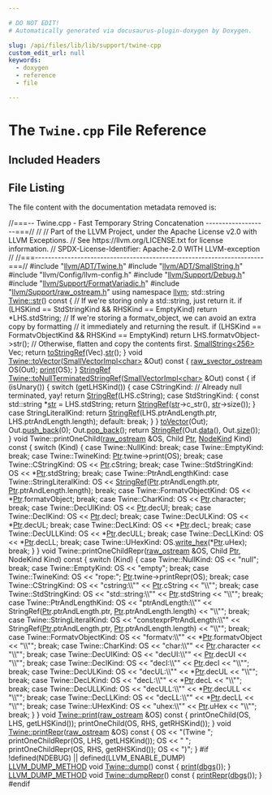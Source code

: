 ```yaml
---

# DO NOT EDIT!
# Automatically generated via docusaurus-plugin-doxygen by Doxygen.

slug: /api/files/lib/lib/support/twine-cpp
custom_edit_url: null
keywords:
  - doxygen
  - reference
  - file

---
```





# The `Twine.cpp` File Reference

<DoxygenPage pluginConfig={pluginConfig}>



## Included Headers

<IncludesList>
<IncludesListItem
  filePath="llvm/ADT/Twine.h"
  permalink="/docs/api/files/include/include/llvm/include/llvm/adt/twine-h"
  isLocal="true" />
<IncludesListItem
  filePath="llvm/ADT/SmallString.h"
  permalink="/docs/api/files/include/include/llvm/include/llvm/adt/smallstring-h"
  isLocal="true" />
<IncludesListItem
  filePath="llvm/Config/llvm-config.h"
  permalink=""
  isLocal="true" />
<IncludesListItem
  filePath="llvm/Support/Debug.h"
  permalink="/docs/api/files/include/include/llvm/include/llvm/support/debug-h"
  isLocal="true" />
<IncludesListItem
  filePath="llvm/Support/FormatVariadic.h"
  permalink="/docs/api/files/include/include/llvm/include/llvm/support/formatvariadic-h"
  isLocal="true" />
<IncludesListItem
  filePath="llvm/Support/raw_ostream.h"
  permalink="/docs/api/files/include/include/llvm/include/llvm/support/raw-ostream-h"
  isLocal="true" />
</IncludesList>


## File Listing

The file content with the documentation metadata removed is:

<ProgramListing>

<Link id="l00001" /><CodeLine lineNumber="1"><span class="doxyHighlightComment">//===-- Twine.cpp - Fast Temporary String Concatenation -------------------===//</span></CodeLine>
<Link id="l00002" /><CodeLine lineNumber="2"><span class="doxyHighlightComment">//</span></CodeLine>
<Link id="l00003" /><CodeLine lineNumber="3"><span class="doxyHighlightComment">// Part of the LLVM Project, under the Apache License v2.0 with LLVM Exceptions.</span></CodeLine>
<Link id="l00004" /><CodeLine lineNumber="4"><span class="doxyHighlightComment">// See https://llvm.org/LICENSE.txt for license information.</span></CodeLine>
<Link id="l00005" /><CodeLine lineNumber="5"><span class="doxyHighlightComment">// SPDX-License-Identifier: Apache-2.0 WITH LLVM-exception</span></CodeLine>
<Link id="l00006" /><CodeLine lineNumber="6"><span class="doxyHighlightComment">//</span></CodeLine>
<Link id="l00007" /><CodeLine lineNumber="7"><span class="doxyHighlightComment">//===----------------------------------------------------------------------===//</span></CodeLine>
<Link id="l00008" /><CodeLine lineNumber="8"></CodeLine>
<Link id="l00009" /><CodeLine lineNumber="9"><span class="doxyHighlightPreprocessor">#include &quot;<a href="/docs/api/files/include/include/llvm/include/llvm/adt/twine-h">llvm/ADT/Twine.h</a>&quot;</span></CodeLine>
<Link id="l00010" /><CodeLine lineNumber="10"><span class="doxyHighlightPreprocessor">#include &quot;<a href="/docs/api/files/include/include/llvm/include/llvm/adt/smallstring-h">llvm/ADT/SmallString.h</a>&quot;</span></CodeLine>
<Link id="l00011" /><CodeLine lineNumber="11"><span class="doxyHighlightPreprocessor">#include &quot;llvm/Config/llvm-config.h&quot;</span></CodeLine>
<Link id="l00012" /><CodeLine lineNumber="12"><span class="doxyHighlightPreprocessor">#include &quot;<a href="/docs/api/files/include/include/llvm/include/llvm/support/debug-h">llvm/Support/Debug.h</a>&quot;</span></CodeLine>
<Link id="l00013" /><CodeLine lineNumber="13"><span class="doxyHighlightPreprocessor">#include &quot;<a href="/docs/api/files/include/include/llvm/include/llvm/support/formatvariadic-h">llvm/Support/FormatVariadic.h</a>&quot;</span></CodeLine>
<Link id="l00014" /><CodeLine lineNumber="14"><span class="doxyHighlightPreprocessor">#include &quot;<a href="/docs/api/files/include/include/llvm/include/llvm/support/raw-ostream-h">llvm/Support/raw&#95;ostream.h</a>&quot;</span></CodeLine>
<Link id="l00015" /><CodeLine lineNumber="15"><span class="doxyHighlightKeyword">using namespace </span><span class="doxyHighlight"><a href="/docs/api/namespaces/llvm">llvm</a>;</span></CodeLine>
<Link id="l00016" /><CodeLine lineNumber="16"></CodeLine>
<Link id="l00017" /><CodeLine lineNumber="17" lineLink="/docs/api/classes/llvm/twine/#a4c1c1093a7749409c70838678514cc7c"><span class="doxyHighlight">std::string <a href="/docs/api/classes/llvm/twine/#a4c1c1093a7749409c70838678514cc7c">Twine::str</a>()</span><span class="doxyHighlightKeyword"> const </span><span class="doxyHighlight">&#123;</span></CodeLine>
<Link id="l00018" /><CodeLine lineNumber="18"><span class="doxyHighlight">  </span><span class="doxyHighlightComment">// If we&#39;re storing only a std::string, just return it.</span></CodeLine>
<Link id="l00019" /><CodeLine lineNumber="19"><span class="doxyHighlight">  </span><span class="doxyHighlightKeywordFlow">if</span><span class="doxyHighlight"> (LHSKind == StdStringKind &amp;&amp; RHSKind == EmptyKind)</span></CodeLine>
<Link id="l00020" /><CodeLine lineNumber="20"><span class="doxyHighlight">    </span><span class="doxyHighlightKeywordFlow">return</span><span class="doxyHighlight"> &#42;LHS.stdString;</span></CodeLine>
<Link id="l00021" /><CodeLine lineNumber="21"></CodeLine>
<Link id="l00022" /><CodeLine lineNumber="22"><span class="doxyHighlight">  </span><span class="doxyHighlightComment">// If we&#39;re storing a formatv&#95;object, we can avoid an extra copy by formatting</span></CodeLine>
<Link id="l00023" /><CodeLine lineNumber="23"><span class="doxyHighlight">  </span><span class="doxyHighlightComment">// it immediately and returning the result.</span></CodeLine>
<Link id="l00024" /><CodeLine lineNumber="24"><span class="doxyHighlight">  </span><span class="doxyHighlightKeywordFlow">if</span><span class="doxyHighlight"> (LHSKind == FormatvObjectKind &amp;&amp; RHSKind == EmptyKind)</span></CodeLine>
<Link id="l00025" /><CodeLine lineNumber="25"><span class="doxyHighlight">    </span><span class="doxyHighlightKeywordFlow">return</span><span class="doxyHighlight"> LHS.formatvObject-&gt;str();</span></CodeLine>
<Link id="l00026" /><CodeLine lineNumber="26"></CodeLine>
<Link id="l00027" /><CodeLine lineNumber="27"><span class="doxyHighlight">  </span><span class="doxyHighlightComment">// Otherwise, flatten and copy the contents first.</span></CodeLine>
<Link id="l00028" /><CodeLine lineNumber="28"><span class="doxyHighlight">  <a href="/docs/api/classes/llvm/smallstring">SmallString&lt;256&gt;</a> Vec;</span></CodeLine>
<Link id="l00029" /><CodeLine lineNumber="29"><span class="doxyHighlight">  </span><span class="doxyHighlightKeywordFlow">return</span><span class="doxyHighlight"> <a href="/docs/api/classes/llvm/twine/#ac521760e9a45f304a4cbe46ed4fff845">toStringRef</a>(Vec).<a href="/docs/api/classes/llvm/stringref/#a223dd14e7d12bc5cea01889b972a98b2">str</a>();</span></CodeLine>
<Link id="l00030" /><CodeLine lineNumber="30"><span class="doxyHighlight">&#125;</span></CodeLine>
<Link id="l00031" /><CodeLine lineNumber="31"></CodeLine>
<Link id="l00032" /><CodeLine lineNumber="32" lineLink="/docs/api/classes/llvm/twine/#ae2cc7378ca67e19c45648f7800686933"><span class="doxyHighlightKeywordType">void</span><span class="doxyHighlight"> <a href="/docs/api/classes/llvm/twine/#ae2cc7378ca67e19c45648f7800686933">Twine::toVector</a>(<a href="/docs/api/classes/llvm/smallvectorimpl">SmallVectorImpl&lt;char&gt;</a> &amp;Out)</span><span class="doxyHighlightKeyword"> const </span><span class="doxyHighlight">&#123;</span></CodeLine>
<Link id="l00033" /><CodeLine lineNumber="33"><span class="doxyHighlight">  <a href="/docs/api/classes/llvm/raw-svector-ostream">raw&#95;svector&#95;ostream</a> OS(Out);</span></CodeLine>
<Link id="l00034" /><CodeLine lineNumber="34"><span class="doxyHighlight">  <a href="/docs/api/classes/llvm/twine/#a5879f1eb58da7b477f75f9a980ebf145">print</a>(OS);</span></CodeLine>
<Link id="l00035" /><CodeLine lineNumber="35"><span class="doxyHighlight">&#125;</span></CodeLine>
<Link id="l00036" /><CodeLine lineNumber="36"></CodeLine>
<Link id="l00037" /><CodeLine lineNumber="37" lineLink="/docs/api/classes/llvm/twine/#a5d968bc337af0be1f18813553a046df6"><span class="doxyHighlight"><a href="/docs/api/classes/llvm/stringref">StringRef</a> <a href="/docs/api/classes/llvm/twine/#a5d968bc337af0be1f18813553a046df6">Twine::toNullTerminatedStringRef</a>(<a href="/docs/api/classes/llvm/smallvectorimpl">SmallVectorImpl&lt;char&gt;</a> &amp;Out)</span><span class="doxyHighlightKeyword"> const </span><span class="doxyHighlight">&#123;</span></CodeLine>
<Link id="l00038" /><CodeLine lineNumber="38"><span class="doxyHighlight">  </span><span class="doxyHighlightKeywordFlow">if</span><span class="doxyHighlight"> (isUnary()) &#123;</span></CodeLine>
<Link id="l00039" /><CodeLine lineNumber="39"><span class="doxyHighlight">    </span><span class="doxyHighlightKeywordFlow">switch</span><span class="doxyHighlight"> (getLHSKind()) &#123;</span></CodeLine>
<Link id="l00040" /><CodeLine lineNumber="40"><span class="doxyHighlight">    </span><span class="doxyHighlightKeywordFlow">case</span><span class="doxyHighlight"> CStringKind:</span></CodeLine>
<Link id="l00041" /><CodeLine lineNumber="41"><span class="doxyHighlight">      </span><span class="doxyHighlightComment">// Already null terminated, yay!</span></CodeLine>
<Link id="l00042" /><CodeLine lineNumber="42"><span class="doxyHighlight">      </span><span class="doxyHighlightKeywordFlow">return</span><span class="doxyHighlight"> <a href="/docs/api/classes/llvm/stringref">StringRef</a>(LHS.cString);</span></CodeLine>
<Link id="l00043" /><CodeLine lineNumber="43"><span class="doxyHighlight">    </span><span class="doxyHighlightKeywordFlow">case</span><span class="doxyHighlight"> StdStringKind: &#123;</span></CodeLine>
<Link id="l00044" /><CodeLine lineNumber="44"><span class="doxyHighlight">      </span><span class="doxyHighlightKeyword">const</span><span class="doxyHighlight"> std::string &#42;<a href="/docs/api/classes/llvm/twine/#a4c1c1093a7749409c70838678514cc7c">str</a> = LHS.stdString;</span></CodeLine>
<Link id="l00045" /><CodeLine lineNumber="45"><span class="doxyHighlight">      </span><span class="doxyHighlightKeywordFlow">return</span><span class="doxyHighlight"> <a href="/docs/api/classes/llvm/stringref">StringRef</a>(<a href="/docs/api/classes/llvm/twine/#a4c1c1093a7749409c70838678514cc7c">str</a>-&gt;c&#95;str(), <a href="/docs/api/classes/llvm/twine/#a4c1c1093a7749409c70838678514cc7c">str</a>-&gt;size());</span></CodeLine>
<Link id="l00046" /><CodeLine lineNumber="46"><span class="doxyHighlight">    &#125;</span></CodeLine>
<Link id="l00047" /><CodeLine lineNumber="47"><span class="doxyHighlight">    </span><span class="doxyHighlightKeywordFlow">case</span><span class="doxyHighlight"> StringLiteralKind:</span></CodeLine>
<Link id="l00048" /><CodeLine lineNumber="48"><span class="doxyHighlight">      </span><span class="doxyHighlightKeywordFlow">return</span><span class="doxyHighlight"> <a href="/docs/api/classes/llvm/stringref">StringRef</a>(LHS.ptrAndLength.ptr, LHS.ptrAndLength.length);</span></CodeLine>
<Link id="l00049" /><CodeLine lineNumber="49"><span class="doxyHighlight">    </span><span class="doxyHighlightKeywordFlow">default</span><span class="doxyHighlight">:</span></CodeLine>
<Link id="l00050" /><CodeLine lineNumber="50"><span class="doxyHighlight">      </span><span class="doxyHighlightKeywordFlow">break</span><span class="doxyHighlight">;</span></CodeLine>
<Link id="l00051" /><CodeLine lineNumber="51"><span class="doxyHighlight">    &#125;</span></CodeLine>
<Link id="l00052" /><CodeLine lineNumber="52"><span class="doxyHighlight">  &#125;</span></CodeLine>
<Link id="l00053" /><CodeLine lineNumber="53"><span class="doxyHighlight">  <a href="/docs/api/classes/llvm/twine/#ae2cc7378ca67e19c45648f7800686933">toVector</a>(Out);</span></CodeLine>
<Link id="l00054" /><CodeLine lineNumber="54"><span class="doxyHighlight">  Out.<a href="/docs/api/classes/llvm/smallvectortemplatebase/#af42bfbc067df27c19ee2fc859df58799">push&#95;back</a>(0);</span></CodeLine>
<Link id="l00055" /><CodeLine lineNumber="55"><span class="doxyHighlight">  Out.<a href="/docs/api/classes/llvm/smallvectortemplatebase/#ad97688dfe9cd802e2a0691cbe620218a">pop&#95;back</a>();</span></CodeLine>
<Link id="l00056" /><CodeLine lineNumber="56"><span class="doxyHighlight">  </span><span class="doxyHighlightKeywordFlow">return</span><span class="doxyHighlight"> <a href="/docs/api/classes/llvm/stringref">StringRef</a>(Out.<a href="/docs/api/classes/llvm/smallvectortemplatecommon/#a7b68be12c974b6b70bc86062f221a344">data</a>(), Out.<a href="/docs/api/classes/llvm/smallvectortemplatecommon/#a1c479a8c434377c2b8cb056bdfdfc201">size</a>());</span></CodeLine>
<Link id="l00057" /><CodeLine lineNumber="57"><span class="doxyHighlight">&#125;</span></CodeLine>
<Link id="l00058" /><CodeLine lineNumber="58"></CodeLine>
<Link id="l00059" /><CodeLine lineNumber="59"><span class="doxyHighlightKeywordType">void</span><span class="doxyHighlight"> Twine::printOneChild(<a href="/docs/api/classes/llvm/raw-ostream">raw&#95;ostream</a> &amp;OS, Child <a href="/docs/api/files/lib/lib/analysis/targetlibraryinfo-cpp/#aca185e6d0e9f423dbb24440206454872a11dbf501abf829b3ab7049c2d3a8a053">Ptr</a>,</span></CodeLine>
<Link id="l00060" /><CodeLine lineNumber="60"><span class="doxyHighlight">                          <a href="/docs/api/structs/nodekind">NodeKind</a> Kind)</span><span class="doxyHighlightKeyword"> const </span><span class="doxyHighlight">&#123;</span></CodeLine>
<Link id="l00061" /><CodeLine lineNumber="61"><span class="doxyHighlight">  </span><span class="doxyHighlightKeywordFlow">switch</span><span class="doxyHighlight"> (Kind) &#123;</span></CodeLine>
<Link id="l00062" /><CodeLine lineNumber="62"><span class="doxyHighlight">  </span><span class="doxyHighlightKeywordFlow">case</span><span class="doxyHighlight"> Twine::NullKind: </span><span class="doxyHighlightKeywordFlow">break</span><span class="doxyHighlight">;</span></CodeLine>
<Link id="l00063" /><CodeLine lineNumber="63"><span class="doxyHighlight">  </span><span class="doxyHighlightKeywordFlow">case</span><span class="doxyHighlight"> Twine::EmptyKind: </span><span class="doxyHighlightKeywordFlow">break</span><span class="doxyHighlight">;</span></CodeLine>
<Link id="l00064" /><CodeLine lineNumber="64"><span class="doxyHighlight">  </span><span class="doxyHighlightKeywordFlow">case</span><span class="doxyHighlight"> Twine::TwineKind:</span></CodeLine>
<Link id="l00065" /><CodeLine lineNumber="65"><span class="doxyHighlight">    <a href="/docs/api/files/lib/lib/analysis/targetlibraryinfo-cpp/#aca185e6d0e9f423dbb24440206454872a11dbf501abf829b3ab7049c2d3a8a053">Ptr</a>.twine-&gt;print(OS);</span></CodeLine>
<Link id="l00066" /><CodeLine lineNumber="66"><span class="doxyHighlight">    </span><span class="doxyHighlightKeywordFlow">break</span><span class="doxyHighlight">;</span></CodeLine>
<Link id="l00067" /><CodeLine lineNumber="67"><span class="doxyHighlight">  </span><span class="doxyHighlightKeywordFlow">case</span><span class="doxyHighlight"> Twine::CStringKind:</span></CodeLine>
<Link id="l00068" /><CodeLine lineNumber="68"><span class="doxyHighlight">    OS &lt;&lt; <a href="/docs/api/files/lib/lib/analysis/targetlibraryinfo-cpp/#aca185e6d0e9f423dbb24440206454872a11dbf501abf829b3ab7049c2d3a8a053">Ptr</a>.cString;</span></CodeLine>
<Link id="l00069" /><CodeLine lineNumber="69"><span class="doxyHighlight">    </span><span class="doxyHighlightKeywordFlow">break</span><span class="doxyHighlight">;</span></CodeLine>
<Link id="l00070" /><CodeLine lineNumber="70"><span class="doxyHighlight">  </span><span class="doxyHighlightKeywordFlow">case</span><span class="doxyHighlight"> Twine::StdStringKind:</span></CodeLine>
<Link id="l00071" /><CodeLine lineNumber="71"><span class="doxyHighlight">    OS &lt;&lt; &#42;<a href="/docs/api/files/lib/lib/analysis/targetlibraryinfo-cpp/#aca185e6d0e9f423dbb24440206454872a11dbf501abf829b3ab7049c2d3a8a053">Ptr</a>.stdString;</span></CodeLine>
<Link id="l00072" /><CodeLine lineNumber="72"><span class="doxyHighlight">    </span><span class="doxyHighlightKeywordFlow">break</span><span class="doxyHighlight">;</span></CodeLine>
<Link id="l00073" /><CodeLine lineNumber="73"><span class="doxyHighlight">  </span><span class="doxyHighlightKeywordFlow">case</span><span class="doxyHighlight"> Twine::PtrAndLengthKind:</span></CodeLine>
<Link id="l00074" /><CodeLine lineNumber="74"><span class="doxyHighlight">  </span><span class="doxyHighlightKeywordFlow">case</span><span class="doxyHighlight"> Twine::StringLiteralKind:</span></CodeLine>
<Link id="l00075" /><CodeLine lineNumber="75"><span class="doxyHighlight">    OS &lt;&lt; <a href="/docs/api/classes/llvm/stringref">StringRef</a>(<a href="/docs/api/files/lib/lib/analysis/targetlibraryinfo-cpp/#aca185e6d0e9f423dbb24440206454872a11dbf501abf829b3ab7049c2d3a8a053">Ptr</a>.ptrAndLength.ptr, <a href="/docs/api/files/lib/lib/analysis/targetlibraryinfo-cpp/#aca185e6d0e9f423dbb24440206454872a11dbf501abf829b3ab7049c2d3a8a053">Ptr</a>.ptrAndLength.length);</span></CodeLine>
<Link id="l00076" /><CodeLine lineNumber="76"><span class="doxyHighlight">    </span><span class="doxyHighlightKeywordFlow">break</span><span class="doxyHighlight">;</span></CodeLine>
<Link id="l00077" /><CodeLine lineNumber="77"><span class="doxyHighlight">  </span><span class="doxyHighlightKeywordFlow">case</span><span class="doxyHighlight"> Twine::FormatvObjectKind:</span></CodeLine>
<Link id="l00078" /><CodeLine lineNumber="78"><span class="doxyHighlight">    OS &lt;&lt; &#42;<a href="/docs/api/files/lib/lib/analysis/targetlibraryinfo-cpp/#aca185e6d0e9f423dbb24440206454872a11dbf501abf829b3ab7049c2d3a8a053">Ptr</a>.formatvObject;</span></CodeLine>
<Link id="l00079" /><CodeLine lineNumber="79"><span class="doxyHighlight">    </span><span class="doxyHighlightKeywordFlow">break</span><span class="doxyHighlight">;</span></CodeLine>
<Link id="l00080" /><CodeLine lineNumber="80"><span class="doxyHighlight">  </span><span class="doxyHighlightKeywordFlow">case</span><span class="doxyHighlight"> Twine::CharKind:</span></CodeLine>
<Link id="l00081" /><CodeLine lineNumber="81"><span class="doxyHighlight">    OS &lt;&lt; <a href="/docs/api/files/lib/lib/analysis/targetlibraryinfo-cpp/#aca185e6d0e9f423dbb24440206454872a11dbf501abf829b3ab7049c2d3a8a053">Ptr</a>.character;</span></CodeLine>
<Link id="l00082" /><CodeLine lineNumber="82"><span class="doxyHighlight">    </span><span class="doxyHighlightKeywordFlow">break</span><span class="doxyHighlight">;</span></CodeLine>
<Link id="l00083" /><CodeLine lineNumber="83"><span class="doxyHighlight">  </span><span class="doxyHighlightKeywordFlow">case</span><span class="doxyHighlight"> Twine::DecUIKind:</span></CodeLine>
<Link id="l00084" /><CodeLine lineNumber="84"><span class="doxyHighlight">    OS &lt;&lt; <a href="/docs/api/files/lib/lib/analysis/targetlibraryinfo-cpp/#aca185e6d0e9f423dbb24440206454872a11dbf501abf829b3ab7049c2d3a8a053">Ptr</a>.decUI;</span></CodeLine>
<Link id="l00085" /><CodeLine lineNumber="85"><span class="doxyHighlight">    </span><span class="doxyHighlightKeywordFlow">break</span><span class="doxyHighlight">;</span></CodeLine>
<Link id="l00086" /><CodeLine lineNumber="86"><span class="doxyHighlight">  </span><span class="doxyHighlightKeywordFlow">case</span><span class="doxyHighlight"> Twine::DecIKind:</span></CodeLine>
<Link id="l00087" /><CodeLine lineNumber="87"><span class="doxyHighlight">    OS &lt;&lt; <a href="/docs/api/files/lib/lib/analysis/targetlibraryinfo-cpp/#aca185e6d0e9f423dbb24440206454872a11dbf501abf829b3ab7049c2d3a8a053">Ptr</a>.decI;</span></CodeLine>
<Link id="l00088" /><CodeLine lineNumber="88"><span class="doxyHighlight">    </span><span class="doxyHighlightKeywordFlow">break</span><span class="doxyHighlight">;</span></CodeLine>
<Link id="l00089" /><CodeLine lineNumber="89"><span class="doxyHighlight">  </span><span class="doxyHighlightKeywordFlow">case</span><span class="doxyHighlight"> Twine::DecULKind:</span></CodeLine>
<Link id="l00090" /><CodeLine lineNumber="90"><span class="doxyHighlight">    OS &lt;&lt; &#42;<a href="/docs/api/files/lib/lib/analysis/targetlibraryinfo-cpp/#aca185e6d0e9f423dbb24440206454872a11dbf501abf829b3ab7049c2d3a8a053">Ptr</a>.decUL;</span></CodeLine>
<Link id="l00091" /><CodeLine lineNumber="91"><span class="doxyHighlight">    </span><span class="doxyHighlightKeywordFlow">break</span><span class="doxyHighlight">;</span></CodeLine>
<Link id="l00092" /><CodeLine lineNumber="92"><span class="doxyHighlight">  </span><span class="doxyHighlightKeywordFlow">case</span><span class="doxyHighlight"> Twine::DecLKind:</span></CodeLine>
<Link id="l00093" /><CodeLine lineNumber="93"><span class="doxyHighlight">    OS &lt;&lt; &#42;<a href="/docs/api/files/lib/lib/analysis/targetlibraryinfo-cpp/#aca185e6d0e9f423dbb24440206454872a11dbf501abf829b3ab7049c2d3a8a053">Ptr</a>.decL;</span></CodeLine>
<Link id="l00094" /><CodeLine lineNumber="94"><span class="doxyHighlight">    </span><span class="doxyHighlightKeywordFlow">break</span><span class="doxyHighlight">;</span></CodeLine>
<Link id="l00095" /><CodeLine lineNumber="95"><span class="doxyHighlight">  </span><span class="doxyHighlightKeywordFlow">case</span><span class="doxyHighlight"> Twine::DecULLKind:</span></CodeLine>
<Link id="l00096" /><CodeLine lineNumber="96"><span class="doxyHighlight">    OS &lt;&lt; &#42;<a href="/docs/api/files/lib/lib/analysis/targetlibraryinfo-cpp/#aca185e6d0e9f423dbb24440206454872a11dbf501abf829b3ab7049c2d3a8a053">Ptr</a>.decULL;</span></CodeLine>
<Link id="l00097" /><CodeLine lineNumber="97"><span class="doxyHighlight">    </span><span class="doxyHighlightKeywordFlow">break</span><span class="doxyHighlight">;</span></CodeLine>
<Link id="l00098" /><CodeLine lineNumber="98"><span class="doxyHighlight">  </span><span class="doxyHighlightKeywordFlow">case</span><span class="doxyHighlight"> Twine::DecLLKind:</span></CodeLine>
<Link id="l00099" /><CodeLine lineNumber="99"><span class="doxyHighlight">    OS &lt;&lt; &#42;<a href="/docs/api/files/lib/lib/analysis/targetlibraryinfo-cpp/#aca185e6d0e9f423dbb24440206454872a11dbf501abf829b3ab7049c2d3a8a053">Ptr</a>.decLL;</span></CodeLine>
<Link id="l00100" /><CodeLine lineNumber="100"><span class="doxyHighlight">    </span><span class="doxyHighlightKeywordFlow">break</span><span class="doxyHighlight">;</span></CodeLine>
<Link id="l00101" /><CodeLine lineNumber="101"><span class="doxyHighlight">  </span><span class="doxyHighlightKeywordFlow">case</span><span class="doxyHighlight"> Twine::UHexKind:</span></CodeLine>
<Link id="l00102" /><CodeLine lineNumber="102"><span class="doxyHighlight">    OS.<a href="/docs/api/classes/llvm/raw-ostream/#a37b5dd8a8b82f2818e0f4ea9699d8ae5">write&#95;hex</a>(&#42;<a href="/docs/api/files/lib/lib/analysis/targetlibraryinfo-cpp/#aca185e6d0e9f423dbb24440206454872a11dbf501abf829b3ab7049c2d3a8a053">Ptr</a>.uHex);</span></CodeLine>
<Link id="l00103" /><CodeLine lineNumber="103"><span class="doxyHighlight">    </span><span class="doxyHighlightKeywordFlow">break</span><span class="doxyHighlight">;</span></CodeLine>
<Link id="l00104" /><CodeLine lineNumber="104"><span class="doxyHighlight">  &#125;</span></CodeLine>
<Link id="l00105" /><CodeLine lineNumber="105"><span class="doxyHighlight">&#125;</span></CodeLine>
<Link id="l00106" /><CodeLine lineNumber="106"></CodeLine>
<Link id="l00107" /><CodeLine lineNumber="107"><span class="doxyHighlightKeywordType">void</span><span class="doxyHighlight"> Twine::printOneChildRepr(<a href="/docs/api/classes/llvm/raw-ostream">raw&#95;ostream</a> &amp;OS, Child <a href="/docs/api/files/lib/lib/analysis/targetlibraryinfo-cpp/#aca185e6d0e9f423dbb24440206454872a11dbf501abf829b3ab7049c2d3a8a053">Ptr</a>,</span></CodeLine>
<Link id="l00108" /><CodeLine lineNumber="108"><span class="doxyHighlight">                              NodeKind Kind)</span><span class="doxyHighlightKeyword"> const </span><span class="doxyHighlight">&#123;</span></CodeLine>
<Link id="l00109" /><CodeLine lineNumber="109"><span class="doxyHighlight">  </span><span class="doxyHighlightKeywordFlow">switch</span><span class="doxyHighlight"> (Kind) &#123;</span></CodeLine>
<Link id="l00110" /><CodeLine lineNumber="110"><span class="doxyHighlight">  </span><span class="doxyHighlightKeywordFlow">case</span><span class="doxyHighlight"> Twine::NullKind:</span></CodeLine>
<Link id="l00111" /><CodeLine lineNumber="111"><span class="doxyHighlight">    OS &lt;&lt; </span><span class="doxyHighlightStringLiteral">&quot;null&quot;</span><span class="doxyHighlight">; </span><span class="doxyHighlightKeywordFlow">break</span><span class="doxyHighlight">;</span></CodeLine>
<Link id="l00112" /><CodeLine lineNumber="112"><span class="doxyHighlight">  </span><span class="doxyHighlightKeywordFlow">case</span><span class="doxyHighlight"> Twine::EmptyKind:</span></CodeLine>
<Link id="l00113" /><CodeLine lineNumber="113"><span class="doxyHighlight">    OS &lt;&lt; </span><span class="doxyHighlightStringLiteral">&quot;empty&quot;</span><span class="doxyHighlight">; </span><span class="doxyHighlightKeywordFlow">break</span><span class="doxyHighlight">;</span></CodeLine>
<Link id="l00114" /><CodeLine lineNumber="114"><span class="doxyHighlight">  </span><span class="doxyHighlightKeywordFlow">case</span><span class="doxyHighlight"> Twine::TwineKind:</span></CodeLine>
<Link id="l00115" /><CodeLine lineNumber="115"><span class="doxyHighlight">    OS &lt;&lt; </span><span class="doxyHighlightStringLiteral">&quot;rope:&quot;</span><span class="doxyHighlight">;</span></CodeLine>
<Link id="l00116" /><CodeLine lineNumber="116"><span class="doxyHighlight">    <a href="/docs/api/files/lib/lib/analysis/targetlibraryinfo-cpp/#aca185e6d0e9f423dbb24440206454872a11dbf501abf829b3ab7049c2d3a8a053">Ptr</a>.twine-&gt;printRepr(OS);</span></CodeLine>
<Link id="l00117" /><CodeLine lineNumber="117"><span class="doxyHighlight">    </span><span class="doxyHighlightKeywordFlow">break</span><span class="doxyHighlight">;</span></CodeLine>
<Link id="l00118" /><CodeLine lineNumber="118"><span class="doxyHighlight">  </span><span class="doxyHighlightKeywordFlow">case</span><span class="doxyHighlight"> Twine::CStringKind:</span></CodeLine>
<Link id="l00119" /><CodeLine lineNumber="119"><span class="doxyHighlight">    OS &lt;&lt; </span><span class="doxyHighlightStringLiteral">&quot;cstring:\\&quot;&quot;</span></CodeLine>
<Link id="l00120" /><CodeLine lineNumber="120"><span class="doxyHighlight">       &lt;&lt; <a href="/docs/api/files/lib/lib/analysis/targetlibraryinfo-cpp/#aca185e6d0e9f423dbb24440206454872a11dbf501abf829b3ab7049c2d3a8a053">Ptr</a>.cString &lt;&lt; </span><span class="doxyHighlightStringLiteral">&quot;\\&quot;&quot;</span><span class="doxyHighlight">;</span></CodeLine>
<Link id="l00121" /><CodeLine lineNumber="121"><span class="doxyHighlight">    </span><span class="doxyHighlightKeywordFlow">break</span><span class="doxyHighlight">;</span></CodeLine>
<Link id="l00122" /><CodeLine lineNumber="122"><span class="doxyHighlight">  </span><span class="doxyHighlightKeywordFlow">case</span><span class="doxyHighlight"> Twine::StdStringKind:</span></CodeLine>
<Link id="l00123" /><CodeLine lineNumber="123"><span class="doxyHighlight">    OS &lt;&lt; </span><span class="doxyHighlightStringLiteral">&quot;std::string:\\&quot;&quot;</span></CodeLine>
<Link id="l00124" /><CodeLine lineNumber="124"><span class="doxyHighlight">       &lt;&lt; <a href="/docs/api/files/lib/lib/analysis/targetlibraryinfo-cpp/#aca185e6d0e9f423dbb24440206454872a11dbf501abf829b3ab7049c2d3a8a053">Ptr</a>.stdString &lt;&lt; </span><span class="doxyHighlightStringLiteral">&quot;\\&quot;&quot;</span><span class="doxyHighlight">;</span></CodeLine>
<Link id="l00125" /><CodeLine lineNumber="125"><span class="doxyHighlight">    </span><span class="doxyHighlightKeywordFlow">break</span><span class="doxyHighlight">;</span></CodeLine>
<Link id="l00126" /><CodeLine lineNumber="126"><span class="doxyHighlight">  </span><span class="doxyHighlightKeywordFlow">case</span><span class="doxyHighlight"> Twine::PtrAndLengthKind:</span></CodeLine>
<Link id="l00127" /><CodeLine lineNumber="127"><span class="doxyHighlight">    OS &lt;&lt; </span><span class="doxyHighlightStringLiteral">&quot;ptrAndLength:\\&quot;&quot;</span></CodeLine>
<Link id="l00128" /><CodeLine lineNumber="128"><span class="doxyHighlight">       &lt;&lt; StringRef(<a href="/docs/api/files/lib/lib/analysis/targetlibraryinfo-cpp/#aca185e6d0e9f423dbb24440206454872a11dbf501abf829b3ab7049c2d3a8a053">Ptr</a>.ptrAndLength.ptr, <a href="/docs/api/files/lib/lib/analysis/targetlibraryinfo-cpp/#aca185e6d0e9f423dbb24440206454872a11dbf501abf829b3ab7049c2d3a8a053">Ptr</a>.ptrAndLength.length) &lt;&lt; </span><span class="doxyHighlightStringLiteral">&quot;\\&quot;&quot;</span><span class="doxyHighlight">;</span></CodeLine>
<Link id="l00129" /><CodeLine lineNumber="129"><span class="doxyHighlight">    </span><span class="doxyHighlightKeywordFlow">break</span><span class="doxyHighlight">;</span></CodeLine>
<Link id="l00130" /><CodeLine lineNumber="130"><span class="doxyHighlight">  </span><span class="doxyHighlightKeywordFlow">case</span><span class="doxyHighlight"> Twine::StringLiteralKind:</span></CodeLine>
<Link id="l00131" /><CodeLine lineNumber="131"><span class="doxyHighlight">    OS &lt;&lt; </span><span class="doxyHighlightStringLiteral">&quot;constexprPtrAndLength:\\&quot;&quot;</span></CodeLine>
<Link id="l00132" /><CodeLine lineNumber="132"><span class="doxyHighlight">       &lt;&lt; StringRef(<a href="/docs/api/files/lib/lib/analysis/targetlibraryinfo-cpp/#aca185e6d0e9f423dbb24440206454872a11dbf501abf829b3ab7049c2d3a8a053">Ptr</a>.ptrAndLength.ptr, <a href="/docs/api/files/lib/lib/analysis/targetlibraryinfo-cpp/#aca185e6d0e9f423dbb24440206454872a11dbf501abf829b3ab7049c2d3a8a053">Ptr</a>.ptrAndLength.length) &lt;&lt; </span><span class="doxyHighlightStringLiteral">&quot;\\&quot;&quot;</span><span class="doxyHighlight">;</span></CodeLine>
<Link id="l00133" /><CodeLine lineNumber="133"><span class="doxyHighlight">    </span><span class="doxyHighlightKeywordFlow">break</span><span class="doxyHighlight">;</span></CodeLine>
<Link id="l00134" /><CodeLine lineNumber="134"><span class="doxyHighlight">  </span><span class="doxyHighlightKeywordFlow">case</span><span class="doxyHighlight"> Twine::FormatvObjectKind:</span></CodeLine>
<Link id="l00135" /><CodeLine lineNumber="135"><span class="doxyHighlight">    OS &lt;&lt; </span><span class="doxyHighlightStringLiteral">&quot;formatv:\\&quot;&quot;</span><span class="doxyHighlight"> &lt;&lt; &#42;<a href="/docs/api/files/lib/lib/analysis/targetlibraryinfo-cpp/#aca185e6d0e9f423dbb24440206454872a11dbf501abf829b3ab7049c2d3a8a053">Ptr</a>.formatvObject &lt;&lt; </span><span class="doxyHighlightStringLiteral">&quot;\\&quot;&quot;</span><span class="doxyHighlight">;</span></CodeLine>
<Link id="l00136" /><CodeLine lineNumber="136"><span class="doxyHighlight">    </span><span class="doxyHighlightKeywordFlow">break</span><span class="doxyHighlight">;</span></CodeLine>
<Link id="l00137" /><CodeLine lineNumber="137"><span class="doxyHighlight">  </span><span class="doxyHighlightKeywordFlow">case</span><span class="doxyHighlight"> Twine::CharKind:</span></CodeLine>
<Link id="l00138" /><CodeLine lineNumber="138"><span class="doxyHighlight">    OS &lt;&lt; </span><span class="doxyHighlightStringLiteral">&quot;char:\\&quot;&quot;</span><span class="doxyHighlight"> &lt;&lt; <a href="/docs/api/files/lib/lib/analysis/targetlibraryinfo-cpp/#aca185e6d0e9f423dbb24440206454872a11dbf501abf829b3ab7049c2d3a8a053">Ptr</a>.character &lt;&lt; </span><span class="doxyHighlightStringLiteral">&quot;\\&quot;&quot;</span><span class="doxyHighlight">;</span></CodeLine>
<Link id="l00139" /><CodeLine lineNumber="139"><span class="doxyHighlight">    </span><span class="doxyHighlightKeywordFlow">break</span><span class="doxyHighlight">;</span></CodeLine>
<Link id="l00140" /><CodeLine lineNumber="140"><span class="doxyHighlight">  </span><span class="doxyHighlightKeywordFlow">case</span><span class="doxyHighlight"> Twine::DecUIKind:</span></CodeLine>
<Link id="l00141" /><CodeLine lineNumber="141"><span class="doxyHighlight">    OS &lt;&lt; </span><span class="doxyHighlightStringLiteral">&quot;decUI:\\&quot;&quot;</span><span class="doxyHighlight"> &lt;&lt; <a href="/docs/api/files/lib/lib/analysis/targetlibraryinfo-cpp/#aca185e6d0e9f423dbb24440206454872a11dbf501abf829b3ab7049c2d3a8a053">Ptr</a>.decUI &lt;&lt; </span><span class="doxyHighlightStringLiteral">&quot;\\&quot;&quot;</span><span class="doxyHighlight">;</span></CodeLine>
<Link id="l00142" /><CodeLine lineNumber="142"><span class="doxyHighlight">    </span><span class="doxyHighlightKeywordFlow">break</span><span class="doxyHighlight">;</span></CodeLine>
<Link id="l00143" /><CodeLine lineNumber="143"><span class="doxyHighlight">  </span><span class="doxyHighlightKeywordFlow">case</span><span class="doxyHighlight"> Twine::DecIKind:</span></CodeLine>
<Link id="l00144" /><CodeLine lineNumber="144"><span class="doxyHighlight">    OS &lt;&lt; </span><span class="doxyHighlightStringLiteral">&quot;decI:\\&quot;&quot;</span><span class="doxyHighlight"> &lt;&lt; <a href="/docs/api/files/lib/lib/analysis/targetlibraryinfo-cpp/#aca185e6d0e9f423dbb24440206454872a11dbf501abf829b3ab7049c2d3a8a053">Ptr</a>.decI &lt;&lt; </span><span class="doxyHighlightStringLiteral">&quot;\\&quot;&quot;</span><span class="doxyHighlight">;</span></CodeLine>
<Link id="l00145" /><CodeLine lineNumber="145"><span class="doxyHighlight">    </span><span class="doxyHighlightKeywordFlow">break</span><span class="doxyHighlight">;</span></CodeLine>
<Link id="l00146" /><CodeLine lineNumber="146"><span class="doxyHighlight">  </span><span class="doxyHighlightKeywordFlow">case</span><span class="doxyHighlight"> Twine::DecULKind:</span></CodeLine>
<Link id="l00147" /><CodeLine lineNumber="147"><span class="doxyHighlight">    OS &lt;&lt; </span><span class="doxyHighlightStringLiteral">&quot;decUL:\\&quot;&quot;</span><span class="doxyHighlight"> &lt;&lt; &#42;<a href="/docs/api/files/lib/lib/analysis/targetlibraryinfo-cpp/#aca185e6d0e9f423dbb24440206454872a11dbf501abf829b3ab7049c2d3a8a053">Ptr</a>.decUL &lt;&lt; </span><span class="doxyHighlightStringLiteral">&quot;\\&quot;&quot;</span><span class="doxyHighlight">;</span></CodeLine>
<Link id="l00148" /><CodeLine lineNumber="148"><span class="doxyHighlight">    </span><span class="doxyHighlightKeywordFlow">break</span><span class="doxyHighlight">;</span></CodeLine>
<Link id="l00149" /><CodeLine lineNumber="149"><span class="doxyHighlight">  </span><span class="doxyHighlightKeywordFlow">case</span><span class="doxyHighlight"> Twine::DecLKind:</span></CodeLine>
<Link id="l00150" /><CodeLine lineNumber="150"><span class="doxyHighlight">    OS &lt;&lt; </span><span class="doxyHighlightStringLiteral">&quot;decL:\\&quot;&quot;</span><span class="doxyHighlight"> &lt;&lt; &#42;<a href="/docs/api/files/lib/lib/analysis/targetlibraryinfo-cpp/#aca185e6d0e9f423dbb24440206454872a11dbf501abf829b3ab7049c2d3a8a053">Ptr</a>.decL &lt;&lt; </span><span class="doxyHighlightStringLiteral">&quot;\\&quot;&quot;</span><span class="doxyHighlight">;</span></CodeLine>
<Link id="l00151" /><CodeLine lineNumber="151"><span class="doxyHighlight">    </span><span class="doxyHighlightKeywordFlow">break</span><span class="doxyHighlight">;</span></CodeLine>
<Link id="l00152" /><CodeLine lineNumber="152"><span class="doxyHighlight">  </span><span class="doxyHighlightKeywordFlow">case</span><span class="doxyHighlight"> Twine::DecULLKind:</span></CodeLine>
<Link id="l00153" /><CodeLine lineNumber="153"><span class="doxyHighlight">    OS &lt;&lt; </span><span class="doxyHighlightStringLiteral">&quot;decULL:\\&quot;&quot;</span><span class="doxyHighlight"> &lt;&lt; &#42;<a href="/docs/api/files/lib/lib/analysis/targetlibraryinfo-cpp/#aca185e6d0e9f423dbb24440206454872a11dbf501abf829b3ab7049c2d3a8a053">Ptr</a>.decULL &lt;&lt; </span><span class="doxyHighlightStringLiteral">&quot;\\&quot;&quot;</span><span class="doxyHighlight">;</span></CodeLine>
<Link id="l00154" /><CodeLine lineNumber="154"><span class="doxyHighlight">    </span><span class="doxyHighlightKeywordFlow">break</span><span class="doxyHighlight">;</span></CodeLine>
<Link id="l00155" /><CodeLine lineNumber="155"><span class="doxyHighlight">  </span><span class="doxyHighlightKeywordFlow">case</span><span class="doxyHighlight"> Twine::DecLLKind:</span></CodeLine>
<Link id="l00156" /><CodeLine lineNumber="156"><span class="doxyHighlight">    OS &lt;&lt; </span><span class="doxyHighlightStringLiteral">&quot;decLL:\\&quot;&quot;</span><span class="doxyHighlight"> &lt;&lt; &#42;<a href="/docs/api/files/lib/lib/analysis/targetlibraryinfo-cpp/#aca185e6d0e9f423dbb24440206454872a11dbf501abf829b3ab7049c2d3a8a053">Ptr</a>.decLL &lt;&lt; </span><span class="doxyHighlightStringLiteral">&quot;\\&quot;&quot;</span><span class="doxyHighlight">;</span></CodeLine>
<Link id="l00157" /><CodeLine lineNumber="157"><span class="doxyHighlight">    </span><span class="doxyHighlightKeywordFlow">break</span><span class="doxyHighlight">;</span></CodeLine>
<Link id="l00158" /><CodeLine lineNumber="158"><span class="doxyHighlight">  </span><span class="doxyHighlightKeywordFlow">case</span><span class="doxyHighlight"> Twine::UHexKind:</span></CodeLine>
<Link id="l00159" /><CodeLine lineNumber="159"><span class="doxyHighlight">    OS &lt;&lt; </span><span class="doxyHighlightStringLiteral">&quot;uhex:\\&quot;&quot;</span><span class="doxyHighlight"> &lt;&lt; <a href="/docs/api/files/lib/lib/analysis/targetlibraryinfo-cpp/#aca185e6d0e9f423dbb24440206454872a11dbf501abf829b3ab7049c2d3a8a053">Ptr</a>.uHex &lt;&lt; </span><span class="doxyHighlightStringLiteral">&quot;\\&quot;&quot;</span><span class="doxyHighlight">;</span></CodeLine>
<Link id="l00160" /><CodeLine lineNumber="160"><span class="doxyHighlight">    </span><span class="doxyHighlightKeywordFlow">break</span><span class="doxyHighlight">;</span></CodeLine>
<Link id="l00161" /><CodeLine lineNumber="161"><span class="doxyHighlight">  &#125;</span></CodeLine>
<Link id="l00162" /><CodeLine lineNumber="162"><span class="doxyHighlight">&#125;</span></CodeLine>
<Link id="l00163" /><CodeLine lineNumber="163"></CodeLine>
<Link id="l00164" /><CodeLine lineNumber="164" lineLink="/docs/api/classes/llvm/twine/#a5879f1eb58da7b477f75f9a980ebf145"><span class="doxyHighlightKeywordType">void</span><span class="doxyHighlight"> <a href="/docs/api/classes/llvm/twine/#a5879f1eb58da7b477f75f9a980ebf145">Twine::print</a>(<a href="/docs/api/classes/llvm/raw-ostream">raw&#95;ostream</a> &amp;OS)</span><span class="doxyHighlightKeyword"> const </span><span class="doxyHighlight">&#123;</span></CodeLine>
<Link id="l00165" /><CodeLine lineNumber="165"><span class="doxyHighlight">  printOneChild(OS, LHS, getLHSKind());</span></CodeLine>
<Link id="l00166" /><CodeLine lineNumber="166"><span class="doxyHighlight">  printOneChild(OS, RHS, getRHSKind());</span></CodeLine>
<Link id="l00167" /><CodeLine lineNumber="167"><span class="doxyHighlight">&#125;</span></CodeLine>
<Link id="l00168" /><CodeLine lineNumber="168"></CodeLine>
<Link id="l00169" /><CodeLine lineNumber="169" lineLink="/docs/api/classes/llvm/twine/#a8ee549d9c78d0c653646407ae1f09b88"><span class="doxyHighlightKeywordType">void</span><span class="doxyHighlight"> <a href="/docs/api/classes/llvm/twine/#a8ee549d9c78d0c653646407ae1f09b88">Twine::printRepr</a>(<a href="/docs/api/classes/llvm/raw-ostream">raw&#95;ostream</a> &amp;OS)</span><span class="doxyHighlightKeyword"> const </span><span class="doxyHighlight">&#123;</span></CodeLine>
<Link id="l00170" /><CodeLine lineNumber="170"><span class="doxyHighlight">  OS &lt;&lt; </span><span class="doxyHighlightStringLiteral">&quot;(Twine &quot;</span><span class="doxyHighlight">;</span></CodeLine>
<Link id="l00171" /><CodeLine lineNumber="171"><span class="doxyHighlight">  printOneChildRepr(OS, LHS, getLHSKind());</span></CodeLine>
<Link id="l00172" /><CodeLine lineNumber="172"><span class="doxyHighlight">  OS &lt;&lt; </span><span class="doxyHighlightStringLiteral">&quot; &quot;</span><span class="doxyHighlight">;</span></CodeLine>
<Link id="l00173" /><CodeLine lineNumber="173"><span class="doxyHighlight">  printOneChildRepr(OS, RHS, getRHSKind());</span></CodeLine>
<Link id="l00174" /><CodeLine lineNumber="174"><span class="doxyHighlight">  OS &lt;&lt; </span><span class="doxyHighlightStringLiteral">&quot;)&quot;</span><span class="doxyHighlight">;</span></CodeLine>
<Link id="l00175" /><CodeLine lineNumber="175"><span class="doxyHighlight">&#125;</span></CodeLine>
<Link id="l00176" /><CodeLine lineNumber="176"></CodeLine>
<Link id="l00177" /><CodeLine lineNumber="177"><span class="doxyHighlightPreprocessor">#if !defined(NDEBUG) || defined(LLVM&#95;ENABLE&#95;DUMP)</span></CodeLine>
<Link id="l00178" /><CodeLine lineNumber="178" lineLink="/docs/api/classes/llvm/twine/#a61bf259f7bf14d45f68e145f121e1891"><span class="doxyHighlight"><a href="/docs/api/files/include/include/llvm/include/llvm/support/compiler-h/#aa863693eef567397d9c292da5bf22d34">LLVM&#95;DUMP&#95;METHOD</a> </span><span class="doxyHighlightKeywordType">void</span><span class="doxyHighlight"> <a href="/docs/api/classes/llvm/twine/#a61bf259f7bf14d45f68e145f121e1891">Twine::dump</a>()</span><span class="doxyHighlightKeyword"> const </span><span class="doxyHighlight">&#123;</span></CodeLine>
<Link id="l00179" /><CodeLine lineNumber="179"><span class="doxyHighlight">  <a href="/docs/api/classes/llvm/twine/#a5879f1eb58da7b477f75f9a980ebf145">print</a>(<a href="/docs/api/namespaces/llvm/#a7c46c742c31be54870e2038048e6b391">dbgs</a>());</span></CodeLine>
<Link id="l00180" /><CodeLine lineNumber="180"><span class="doxyHighlight">&#125;</span></CodeLine>
<Link id="l00181" /><CodeLine lineNumber="181"></CodeLine>
<Link id="l00182" /><CodeLine lineNumber="182" lineLink="/docs/api/classes/llvm/twine/#af3748b109893adeac3a84c62f072ffab"><span class="doxyHighlight"><a href="/docs/api/files/include/include/llvm/include/llvm/support/compiler-h/#aa863693eef567397d9c292da5bf22d34">LLVM&#95;DUMP&#95;METHOD</a> </span><span class="doxyHighlightKeywordType">void</span><span class="doxyHighlight"> <a href="/docs/api/classes/llvm/twine/#af3748b109893adeac3a84c62f072ffab">Twine::dumpRepr</a>()</span><span class="doxyHighlightKeyword"> const </span><span class="doxyHighlight">&#123;</span></CodeLine>
<Link id="l00183" /><CodeLine lineNumber="183"><span class="doxyHighlight">  <a href="/docs/api/classes/llvm/twine/#a8ee549d9c78d0c653646407ae1f09b88">printRepr</a>(<a href="/docs/api/namespaces/llvm/#a7c46c742c31be54870e2038048e6b391">dbgs</a>());</span></CodeLine>
<Link id="l00184" /><CodeLine lineNumber="184"><span class="doxyHighlight">&#125;</span></CodeLine>
<Link id="l00185" /><CodeLine lineNumber="185"><span class="doxyHighlightPreprocessor">#endif</span></CodeLine>

</ProgramListing>


</DoxygenPage>
